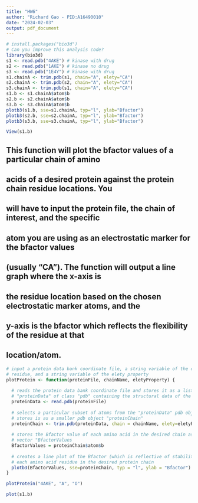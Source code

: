 ```yaml
---
title: "HW6"
author: "Richard Gao - PID:A16490010"
date: "2024-02-03"
output: pdf_document
---
```


```r
# install.packages("bio3d")
# Can you improve this analysis code?
library(bio3d)
s1 <- read.pdb("4AKE") # kinase with drug
s2 <- read.pdb("1AKE") # kinase no drug
s3 <- read.pdb("1E4Y") # kinase with drug
s1.chainA <- trim.pdb(s1, chain="A", elety="CA")
s2.chainA <- trim.pdb(s2, chain="A", elety="CA")
s3.chainA <- trim.pdb(s1, chain="A", elety="CA")
s1.b <- s1.chainA$atom$b
s2.b <- s2.chainA$atom$b
s3.b <- s3.chainA$atom$b
plotb3(s1.b, sse=s1.chainA, typ="l", ylab="Bfactor")
plotb3(s2.b, sse=s2.chainA, typ="l", ylab="Bfactor")
plotb3(s3.b, sse=s3.chainA, typ="l", ylab="Bfactor")
```

```r
View(s1.b)
```


## This function will plot the bfactor values of a particular chain of amino 
## acids of a desired protein against the protein chain residue locations. You 
## will have to input the protein file, the chain of interest, and the specific 
## atom you are using as an electrostatic marker for the bfactor values 
## (usually "CA"). The function will output a line graph where the x-axis is 
## the residue location based on the chosen electrostatic marker atoms, and the 
## y-axis is the bfactor which reflects the flexibility of the residue at that 
## location/atom.
```r
# input a protein data bank coordinate file, a string variable of the desired 
# residue, and a string variable of the elety property
plotProtein <- function(proteinFile, chainName, eletyProperty) {
  
  # reads the protein data bank coordinate file and stores it as a list 
  # "proteinData" of class "pdb" containing the structural data of the protein
  proteinData <- read.pdb(proteinFile)
  
  # selects a particular subset of atoms from the "proteinData" pdb object and 
  # stores is as a smaller pdb object "proteinChain"
  proteinChain <- trim.pdb(proteinData, chain = chainName, elety=eletyProperty)
  
  # stores the Bfactor value of each amino acid in the desired chain as a 
  # vector "BfactorValues
  BfactorValues = proteinChain$atom$b
  
  # creates a line plot of the Bfactor (which is reflective of stability) of 
  # each amino acid residue in the desired protein chain
  plotb3(BfactorValues, sse=proteinChain, typ = "l", ylab = "Bfactor")
}
```

```r
plotProtein("4AKE", "A", "O")
```

```r
plot(s1.b)
```


